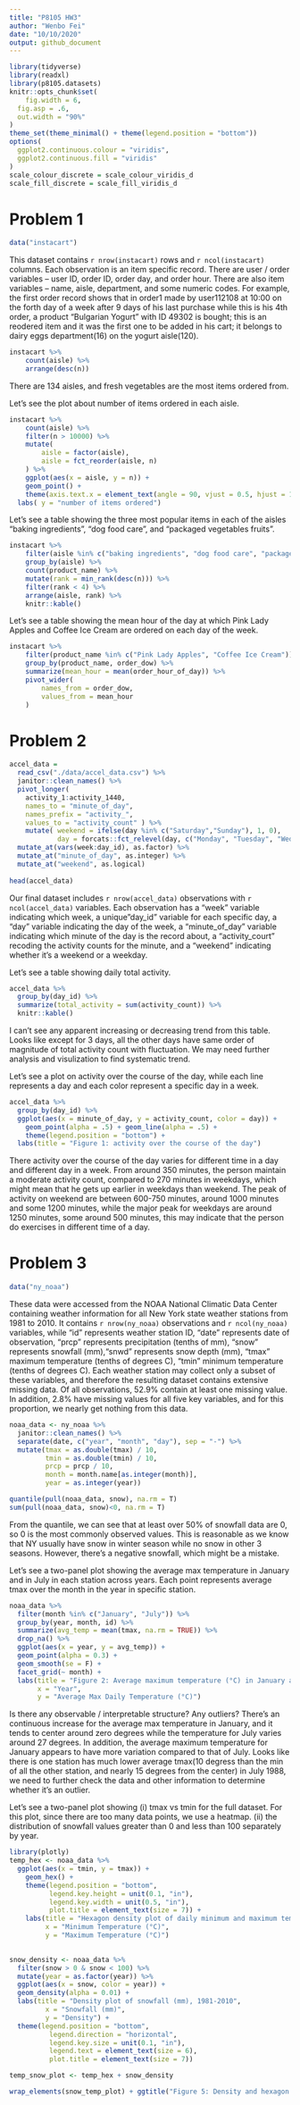 ```yaml
---
title: "P8105 HW3"
author: "Wenbo Fei"
date: "10/10/2020"
output: github_document
---
```


```r
library(tidyverse)
library(readxl)
library(p8105.datasets)
knitr::opts_chunk$set(
	fig.width = 6, 
  fig.asp = .6,
  out.width = "90%"
)
theme_set(theme_minimal() + theme(legend.position = "bottom"))
options(
  ggplot2.continuous.colour = "viridis",
  ggplot2.continuous.fill = "viridis"
)
scale_colour_discrete = scale_colour_viridis_d
scale_fill_discrete = scale_fill_viridis_d
```

# Problem 1

```r
data("instacart")
```

This dataset contains `r nrow(instacart)` rows and `r ncol(instacart)` columns.  Each observation is an item specific record. There are user / order variables -- user ID, order ID, order day, and order hour. There are also item variables -- name, aisle, department, and some numeric codes. For example, the first order record shows that in order1 made by user112108 at 10:00 on the forth day of a week after 9 days of his last purchase while this is his 4th order, a product "Bulgarian Yogurt" with ID 49302 is bought; this is an reodered item and it was the first one to be added in his cart; it belongs to dairy eggs department(16) on the yogurt aisle(120).

```r
instacart %>% 
	count(aisle) %>% 
	arrange(desc(n))
```

There are 134 aisles, and fresh vegetables are the most items ordered from.

Let's see the plot about number of items ordered in each aisle.

```r
instacart %>% 
	count(aisle) %>% 
	filter(n > 10000) %>% 
	mutate(
		aisle = factor(aisle),
		aisle = fct_reorder(aisle, n)
	) %>% 
	ggplot(aes(x = aisle, y = n)) + 
	geom_point() + 
	theme(axis.text.x = element_text(angle = 90, vjust = 0.5, hjust = 1)) +
  labs( y = "number of items ordered")
```

Let's see a table showing the three most popular items in each of the aisles “baking ingredients”, “dog food care”, and “packaged vegetables fruits”.

```r
instacart %>% 
	filter(aisle %in% c("baking ingredients", "dog food care", "packaged vegetables fruits")) %>% 
	group_by(aisle) %>% 
	count(product_name) %>% 
	mutate(rank = min_rank(desc(n))) %>% 
	filter(rank < 4) %>% 
	arrange(aisle, rank) %>% 
	knitr::kable()
```

Let's see a table showing the mean hour of the day at which Pink Lady Apples and Coffee Ice Cream are ordered on each day of the week.

```r
instacart %>% 
	filter(product_name %in% c("Pink Lady Apples", "Coffee Ice Cream")) %>% 
	group_by(product_name, order_dow) %>% 
	summarize(mean_hour = mean(order_hour_of_day)) %>% 
	pivot_wider(
		names_from = order_dow,
		values_from = mean_hour
	)
```

# Problem 2
```r
accel_data = 
  read_csv("./data/accel_data.csv") %>%
  janitor::clean_names() %>%
  pivot_longer(
    activity_1:activity_1440,
    names_to = "minute_of_day",
    names_prefix = "activity_",
    values_to = "activity_count" ) %>%
    mutate( weekend = ifelse(day %in% c("Saturday","Sunday"), 1, 0),
            day = forcats::fct_relevel(day, c("Monday", "Tuesday", "Wednesday", "Thursday", "Friday", "Saturday", "Sunday"))) %>%
  mutate_at(vars(week:day_id), as.factor) %>%
  mutate_at("minute_of_day", as.integer) %>%
  mutate_at("weekend", as.logical) 
  
head(accel_data)
```

Our final dataset includes `r nrow(accel_data)` observations with `r ncol(accel_data)` variables. Each observation has a "week" variable indicating which week, a unique"day_id" variable for each specific day, a "day" variable indicating the day of the week, a "minute_of_day" variable indicating which minute of the day is the record about, a "activity_court" recoding the activity counts for the minute, and a "weekend" indicating whether it's a weekend or a weekday.

Let's see a table showing daily total activity.

```r
accel_data %>%
  group_by(day_id) %>%
  summarize(total_activity = sum(activity_count)) %>%
  knitr::kable()
```

I can't see any apparent increasing or decreasing trend from this table. Looks like except for 3 days, all the other days have same order of magnitude of total activity count with fluctuation. We may need further analysis and visulization to find systematic trend.

Let's see a plot on activity over the course of the day, while each line represents a day and each color represent a specific day in a week.
```r
accel_data %>%
  group_by(day_id) %>%
  ggplot(aes(x = minute_of_day, y = activity_count, color = day)) + 
    geom_point(alpha = .5) + geom_line(alpha = .5) + 
    theme(legend.position = "bottom") +
  labs(title = "Figure 1: activity over the course of the day")
```

There activity over the course of the day varies for different time in a day and different day in a week. From around 350 minutes, the person maintain a moderate activity count, compared to 270 minutes in weekdays, which might mean that he gets up earlier in weekdays than weekend. The peak of activity on weekend are between 600-750 minutes, around 1000 minutes and some 1200 minutes, while the major peak for weekdays are around 1250 minutes, some around 500 minutes, this may indicate that the person do exercises in different time of a day.

# Problem 3

```r
data("ny_noaa")
```

These data were accessed from the NOAA National Climatic Data Center containing weather information for all  New York state weather stations from 1981 to 2010. It contains `r nrow(ny_noaa)` observations and `r ncol(ny_noaa)` variables, while "id" represents weather station ID, "date" represents date of observation, "prcp" represents precipitation (tenths of mm), "snow" represents snowfall (mm),"snwd" represents snow depth (mm), "tmax" maximum temperature (tenths of degrees C), "tmin" minimum temperature (tenths of degrees C). Each weather station may collect only a subset of these variables, and therefore the resulting dataset contains extensive missing data. Of all observations, 52.9% contain at least one missing value. In addition, 2.8% have missing values for all five key variables, and for this proportion, we nearly get nothing from this data.


```r
noaa_data <- ny_noaa %>% 
  janitor::clean_names() %>% 
  separate(date, c("year", "month", "day"), sep = "-") %>% 
  mutate(tmax = as.double(tmax) / 10, 
         tmin = as.double(tmin) / 10, 
         prcp = prcp / 10,
         month = month.name[as.integer(month)], 
         year = as.integer(year))

quantile(pull(noaa_data, snow), na.rm = T)
sum(pull(noaa_data, snow)<0, na.rm = T)
```

From the quantile, we can see that at least over 50% of snowfall data are 0, so 0 is the most commonly observed values. This is reasonable as we know that NY usually have snow in winter season while no snow in other 3 seasons. However, there's a negative snowfall, which might be a mistake.

Let's see a two-panel plot showing the average max temperature in January and in July in each station across years.  Each point represents average tmax over the month in the year in specific station.

```r
noaa_data %>% 
  filter(month %in% c("January", "July")) %>% 
  group_by(year, month, id) %>% 
  summarize(avg_temp = mean(tmax, na.rm = TRUE)) %>% 
  drop_na() %>%
  ggplot(aes(x = year, y = avg_temp)) + 
  geom_point(alpha = 0.3) + 
  geom_smooth(se = F) +
  facet_grid(~ month) + 
  labs(title = "Figure 2: Average maximum temperature (°C) in January and July, 1981-2010", 
       x = "Year", 
       y = "Average Max Daily Temperature (°C)") 
```

Is there any observable / interpretable structure? Any outliers?
There's an continuous increase for the average max temperature in January, and it tends to center around zero degrees while the temperature for July varies around 27 degrees. In addition, the average maximum temperature for January appears to have more variation compared to that of July. Looks like there is one station has much lower average tmax(10 degress than the min of all the other station, and nearly 15 degrees from the center) in July 1988, we need to further check the data and other information to determine whether it's an outlier.

Let's see a two-panel plot showing 
(i) tmax vs tmin for the full dataset. For this plot, since there are too many data points, we use a heatmap.
(ii) the distribution of snowfall values greater than 0 and less than 100 separately by year.

```r
library(plotly)
temp_hex <- noaa_data %>%
  ggplot(aes(x = tmin, y = tmax)) +
    geom_hex() + 
    theme(legend.position = "bottom",
          legend.key.height = unit(0.1, "in"),
          legend.key.width = unit(0.5, "in"),
          plot.title = element_text(size = 7)) +
    labs(title = "Hexagon density plot of daily minimum and maximum temperature (°C)",
         x = "Minimum Temperature (°C)", 
         y = "Maximum Temperature (°C)") 

  
snow_density <- noaa_data %>%
  filter(snow > 0 & snow < 100) %>%
  mutate(year = as.factor(year)) %>%
  ggplot(aes(x = snow, color = year)) +
  geom_density(alpha = 0.01) +
  labs(title = "Density plot of snowfall (mm), 1981-2010",
         x = "Snowfall (mm)", 
         y = "Density") + 
  theme(legend.position = "bottom", 
          legend.direction = "horizontal", 
          legend.key.size = unit(0.1, "in"), 
          legend.text = element_text(size = 6),
          plot.title = element_text(size = 7))

temp_snow_plot <- temp_hex + snow_density 

wrap_elements(snow_temp_plot) + ggtitle("Figure 5: Density and hexagon plots")
```

